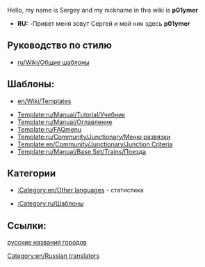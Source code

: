 Hello, my name is Sergey and my nickname in this wiki is '''p01ymer'''
*'''RU:''' -Привет меня зовут Сергей и мой ник здесь '''p01ymer'''
[[Category:en/Russian translators]]
==Руководство по стилю==
* [[ru/Wiki/Общие шаблоны]]

==Шаблоны:==
* [[en/Wiki/Templates]]

* [[Template:ru/Manual/Tutorial/Учебник]]
* [[Template:ru/Manual/Оглавление]]
* [[Template:ru/FAQmenu]]
* [[Template:ru/Community/Junctionary/Меню развязки]]
* [[Template:en/Community/Junctionary/Junction Criteria]]
* [[Template:ru/Manual/Base Set/Trains/Поезда]]

==Категории==
* [[:Category:en/Other languages]] - статистика

* [[:Category:ru/Шаблоны]]
==Ссылки:==
[http://grfcrawler.tt-forums.net/details.php?do=details&id=179 русские названия городов]